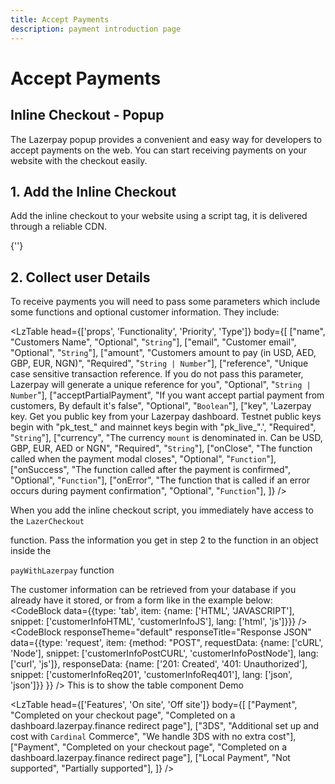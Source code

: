 ```yaml
---
title: Accept Payments
description: payment introduction page
---
```


# Accept Payments


## Inline Checkout - Popup
The Lazerpay popup provides a convenient and easy way for developers to accept payments on the web. You can start receiving payments on your website with the checkout easily.

## 1. Add the Inline Checkout
Add the inline checkout to your website using a script tag, it is delivered through a reliable CDN.

<TextBlock>
    {'<script> '} 
    <span className="text-pri-500 underline">https://cdn.jsdelivr.net/gh/Lazerpay-Finance/checkout-build@main/checkout@1.0.1/dist/index.min.js</span> 
    {' </script>'}
</TextBlock>

## 2. Collect user Details
To receive payments you will need to pass some parameters which include some functions and optional customer information. They include:

<LzTable 
    head={['props', 'Functionality', 'Priority', 'Type']}
    body={[
        ["name", "Customers Name", "Optional", "<code>String</code>"],
        ["email", "Customer email", "Optional", "<code>String</code>"],
        ["amount", "Customers amount to pay (in USD, AED, GBP, EUR, NGN)", "Required", "<code>String | Number</code>"],
        ["reference", "Unique case sensitive transaction reference. If you do not pass this parameter, Lazerpay will generate a unique reference for you", "Optional", "<code>String | Number</code>"],
        ["acceptPartialPayment", "If you want accept partial payment from customers, By default it's false", "Optional", "<code>Boolean</code>"],
        ["key", 'Lazerpay key. Get you public key from your Lazerpay dashboard. Testnet public keys begin with "pk_test_" and mainnet keys begin with "pk_live_".', "Required", "<code>String</code>"],
        ["currency", "The currency <code>mount</code> is denominated in. Can be USD, GBP, EUR, AED or NGN", "Required", "<code>String</code>"],
        ["onClose", "The function called when the payment modal closes", "Optional", "<code>Function</code>"],
        ["onSuccess", "The function called after the payment is confirmed", "Optional", "<code>Function</code>"],
        ["onError", "The function that is called if an error occurs during payment confirmation", "Optional", "<code>Function</code>"],
    ]} 
/>

When you add the inline checkout script, you immediately have access to the <code>LazerCheckout</code> 

function. Pass the information you get in step 2 to the function in an object inside the 

<code>payWithLazerpay</code> function


The customer information can be retrieved from your database if you already have it stored, or from a form like in the example below:
<CodeBlock data={{type: 'tab', item: {name: ['HTML', 'JAVASCRIPT'], snippet: ['customerInfoHTML', 'customerInfoJS'], lang: ['html', 'js']}}} />
<CodeBlock responseTheme="default" responseTitle="Response JSON" data={{type: 'request', item: {method: "POST", requestData: {name: ['cURL', 'Node'], snippet: ['customerInfoPostCURL', 'customerInfoPostNode'], lang: ['curl', 'js']}, responseData: {name: ['201: Created', '401: Unauthorized'], snippet: ['customerInfoReq201', 'customerInfoReq401'], lang: ['json', 'json']}} }} />
This is to show the table component Demo
<Divider className='max-w-100 mb-4' /> 

<LzTable 
    head={['Features', 'On site', 'Off site']}
    body={[
        ["Payment", "Completed on your checkout page", "Completed on a dashboard.lazerpay.finance redirect page"],
        ["3DS", "Additional set up and cost with <code>Cardinal</code> Commerce", "We handle 3DS with no extra cost"],
        ["Payment", "Completed on your checkout page", "Completed on a dashboard.lazerpay.finance redirect page"],
        ["Local Payment", "Not supported", "Partially supported"],
    ]} 
/>
